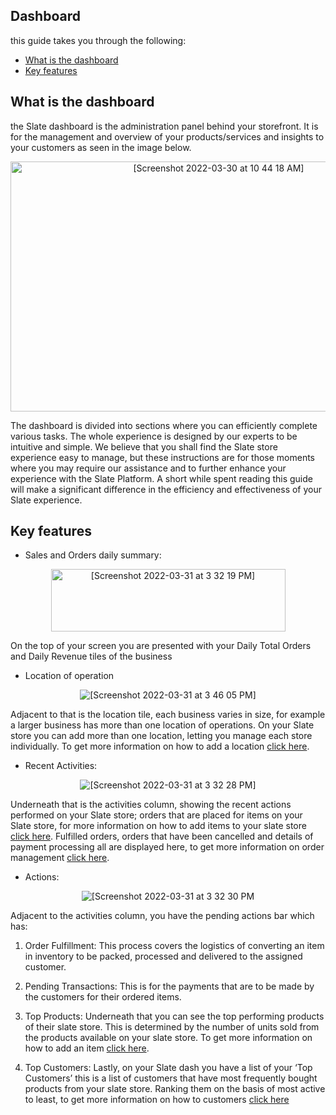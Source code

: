  ## Dashboard
 
 this guide takes you through the following:

 - <a href="#what-dash">What is the dashboard</a>
 - <a href="#key-features">Key features</a>




 <a id="what-dash"></a>
## What is the dashboard
 
the Slate dashboard is the administration panel behind your storefront. It is for the management and overview of your products/services and insights to your customers as seen in the image below. 
 
 <p align="center"><img width="650" height="400" alt="[Screenshot 2022-03-30 at 10 44 18 AM]" src="https://user-images.githubusercontent.com/101874906/160766128-bb5a5208-70ad-4426-a0c9-165fb12b5200.png"></p>
 
The dashboard is divided into sections where you can efficiently complete various tasks. The whole experience is designed by our experts to be intuitive and simple. We believe that you shall find the Slate store experience easy to manage, but these instructions are for those moments where you may require our assistance and to further enhance your experience with the Slate Platform. A short while spent reading this guide will make a significant difference in the efficiency and effectiveness of your Slate experience.

 <a id="key-features"></a>
 ## Key features
 
 - Sales and Orders daily summary:
 
 <p align="center">
  <img width="375" height="100" alt="[Screenshot 2022-03-31 at 3 32 19 PM]" src="https://user-images.githubusercontent.com/101874906/161036808-d4fcddeb-dcc6-401e-8848-3977aaecdca4.png">
 </p>
 
 On the top of your screen you are presented with your Daily Total Orders and Daily Revenue tiles of the business
 
 - Location of operation 
 
 <p align="center"><img alt="[Screenshot 2022-03-31 at 3 46 05 PM]" src="https://user-images.githubusercontent.com/101874906/161038117-1fcfed13-9aa9-4da1-84fe-54adfb0ccb18.png"></p>

 Adjacent to that is the location tile, each business varies in size, for example a larger business has more than one location of operations. On your Slate store you can add more than one location, letting you manage each store individually. To get more information on how to add a location <a href="#add-location">click here</a>. 
 
 - Recent Activities:
 
 <p align="center"><img alt="[Screenshot 2022-03-31 at 3 32 28 PM]" src="https://user-images.githubusercontent.com/101874906/161038361-98b3ee23-cb31-43dc-9081-944de1a6000c.png"></p>

  Underneath that is the activities column, showing the recent actions performed on your Slate store; orders that are placed for items on your Slate store, for more information on how to add items to your slate store <a href="#Add-item">click here</a>. Fulfilled orders, orders that have been cancelled and details of payment processing all are displayed here, to get more information on order management <a href="#order-management">click here</a>. 
 
 - Actions: 
 
<p align="center"><img alt="[Screenshot 2022-03-31 at 3 32 30 PM" src="https://user-images.githubusercontent.com/101874906/161038617-c4fe41c3-f023-499f-b538-acd8e4ed0e7f.png"></p>

 Adjacent to the activities column, you have the pending actions bar which has:
 1. Order Fulfillment: This process covers the logistics of converting an item in inventory to be packed, processed and delivered to the assigned customer.


 2. Pending Transactions: This is for the payments that are to be made by the customers for their ordered items. 

 3. Top Products:
Underneath that you can see the top performing products of their slate store. This is determined by the number of units sold from the products available on your slate store. To get more information on how to add an item <a href="#Add-an-item">click here</a>.

 4. Top Customers:
Lastly, on your Slate dash you have a list of your ‘Top Customers’ this is a list of customers that have most frequently bought products from your slate store. Ranking them on the basis of most active to least, to get more information on how to customers <a href="#customer">click here</a>


 
